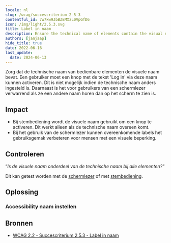 ```yaml
---
locale: nl
slug: /wcag/succescriterium-2-5-3
contentful_id: 7w7kw9JbBZEMXzL0VpGfD6
icon: /img/light/2.5.3.svg
title: Label in naam
description: Ensure the technical name of elements contain the visual name.
authors: [janjaap]
hide_title: true
date: 2022-06-16
last_update:
  date: 2024-06-13
---
```


<Hero
  title="Label in naam"
  image="/img/light/2.5.3.svg"
  alt="WCAG 2.5.3 - Logo"
  prefix="Succescriterium 2.5.3"
  suffix="Niveau A"
/>

Zorg dat de technische naam van bedienbare elementen de visuele naam bevat. Een gebruiker moet een knop met de tekst 'Log in' via deze naam kunnen activeren. Dit is niet mogelijk indien de technische naam anders ingesteld is. Daarnaast is het voor gebruikers van een schermlezer verwarrend als ze een andere naam horen dan op het scherm te zien is.

## Impact

- Bij stembediening wordt de visuele naam gebruikt om een knop te activeren. Dit werkt alleen als de technische naam overeen komt.
- Bij het gebruik van de schermlezer kunnen overeenkomende labels het gebruiksgemak verbeteren voor mensen met een visuele beperking.

## Controleren

“*Is de visuele naam onderdeel van de technische naam bij alle elementen?"*

Dit kan getest worden met de [schermlezer](/nl/stats/schermlezer) of met [stembediening](/nl/stats/stembediening).

## Oplossing

### Accessibility naam instellen

<CodeSample id="accessibility-name" locale="nl"/>

## Bronnen

- [WCAG 2.2 - Succescriterium 2.5.3 - Label in naam](https://www.w3.org/Translations/WCAG22-nl/#label-in-naam)
